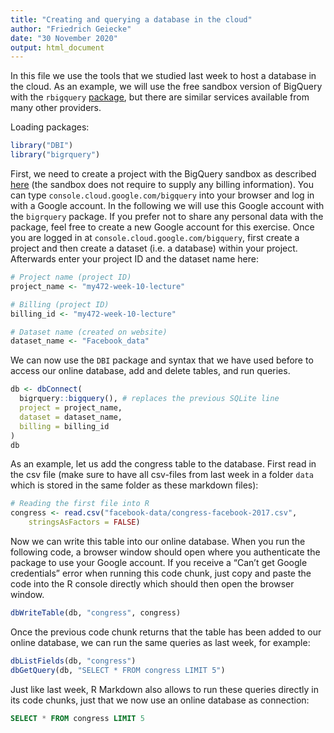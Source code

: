 ```yaml
---
title: "Creating and querying a database in the cloud"
author: "Friedrich Geiecke"
date: "30 November 2020"
output: html_document
---
```


In this file we use the tools that we studied last week to host a database in the cloud. As an example, we will use the free sandbox version of BigQuery with the `rbigquery` [package](https://bigrquery.r-dbi.org/), but there are similar services available from many other providers.

Loading packages:

```r
library("DBI")
library("bigrquery") 
```

First, we need to create a project with the BigQuery sandbox as described [here](https://cloud.google.com/bigquery/docs/sandbox) (the sandbox does not require to supply any billing information). You can type `console.cloud.google.com/bigquery` into your browser and log in with a Google account. In the following we will use this Google account with the `bigrquery` package. If you prefer not to share any personal data with the package, feel free to create a new Google account for this exercise. Once you are logged in at `console.cloud.google.com/bigquery`, first create a project and then create a dataset (i.e. a database) within your project. Afterwards enter your project ID and the dataset name here:

```r
# Project name (project ID)
project_name <- "my472-week-10-lecture"

# Billing (project ID)
billing_id <- "my472-week-10-lecture"

# Dataset name (created on website)
dataset_name <- "Facebook_data"
```

We can now use the `DBI` package and syntax that we have used before to access our online database, add and delete tables, and run queries.

```r
db <- dbConnect(
  bigrquery::bigquery(), # replaces the previous SQLite line 
  project = project_name,
  dataset = dataset_name,
  billing = billing_id
)
db
```

As an example, let us add the congress table to the database. First read in the csv file (make sure to have all csv-files from last week in a folder `data` which is stored in the same folder as these markdown files):

```r
# Reading the first file into R
congress <- read.csv("facebook-data/congress-facebook-2017.csv",
	stringsAsFactors = FALSE)
```

Now we can write this table into our online database. When you run the following code, a browser window should open where you authenticate the package to use your Google account. If you receive a "Can't get Google credentials" error when running this code chunk, just copy and paste the code into the R console directly which should then open the browser window.

```r
dbWriteTable(db, "congress", congress)
```

Once the previous code chunk returns that the table has been added to our online database, we can run the same queries as last week, for example:

```r
dbListFields(db, "congress")
dbGetQuery(db, "SELECT * FROM congress LIMIT 5")
```

Just like last week, R Markdown also allows to run these queries directly in its code chunks, just that we now use an online database as connection:

```sql
SELECT * FROM congress LIMIT 5
```

